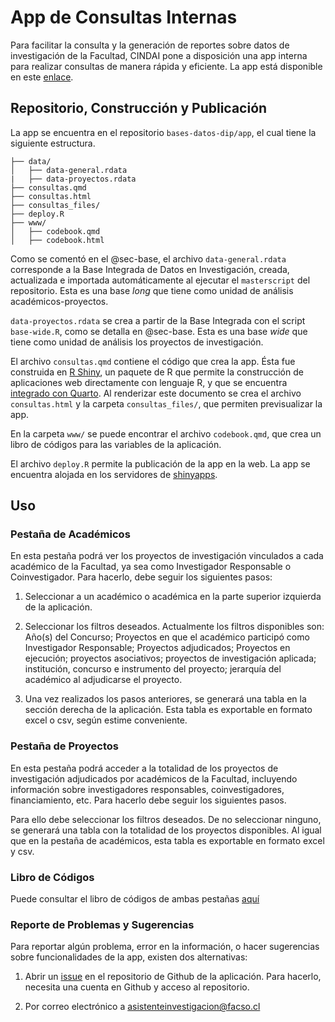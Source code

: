 # App de Consultas Internas {#sec-consultas}

Para facilitar la consulta y la generación de reportes sobre datos de investigación de la Facultad, CINDAI pone a disposición una app interna para realizar consultas de manera rápida y eficiente. La app está disponible en este [enlace](https://dip-facso.shinyapps.io/consultas/#consulta-proyectos).

## Repositorio, Construcción y Publicación

La app se encuentra en el repositorio `bases-datos-dip/app`, el cual tiene la siguiente estructura. 

```plaintext
├── data/
│   ├── data-general.rdata
|   ├── data-proyectos.rdata
├── consultas.qmd
├── consultas.html
├── consultas_files/
├── deploy.R
├── www/
│   ├── codebook.qmd
│   ├── codebook.html
```

Como se comentó en el @sec-base, el archivo `data-general.rdata` corresponde a la Base Integrada de Datos en Investigación, creada, actualizada e importada automáticamente al ejecutar el `masterscript` del repositorio. Esta es una base *long* que tiene como unidad de análisis académicos-proyectos. 

`data-proyectos.rdata` se crea a partir de la Base Integrada con el script `base-wide.R`, como se detalla en @sec-base. Esta es una base *wide* que tiene como unidad de análisis los proyectos de investigación. 

El archivo `consultas.qmd` contiene el código que crea la app. Ésta fue construida en [R Shiny](https://shiny.posit.co/r/getstarted/shiny-basics/lesson1/), un paquete de R que permite la construcción de aplicaciones web directamente con lenguaje R, y que se encuentra [integrado con Quarto](https://quarto.org/docs/interactive/shiny/). Al renderizar este documento se crea el archivo `consultas.html` y la carpeta `consultas_files/`, que permiten previsualizar la app.

En la carpeta `www/` se puede encontrar el archivo `codebook.qmd`, que crea un libro de códigos para las variables de la aplicación. 

El archivo `deploy.R` permite la publicación de la app en la web. La app se encuentra alojada en los servidores de [shinyapps](https://www.shinyapps.io/). 

## Uso

### Pestaña de Académicos

En esta pestaña podrá ver los proyectos de investigación vinculados a cada académico de la Facultad, ya sea como Investigador Responsable o Coinvestigador. Para hacerlo, debe seguir los siguientes pasos:

1) Seleccionar a un académico o académica en la parte superior izquierda de la aplicación.

2) Seleccionar los filtros deseados. Actualmente los filtros disponibles son: Año(s) del Concurso; Proyectos en que el académico participó como Investigador Responsable; Proyectos adjudicados; Proyectos en ejecución; proyectos asociativos; proyectos de investigación aplicada; institución, concurso e instrumento del proyecto; jerarquía del académico al adjudicarse el proyecto.

3) Una vez realizados los pasos anteriores, se generará una tabla en la sección derecha de la aplicación. Esta tabla es exportable en formato excel o csv, según estime conveniente.

### Pestaña de Proyectos

En esta pestaña podrá acceder a la totalidad de los proyectos de investigación adjudicados por académicos de la Facultad, incluyendo información sobre investigadores responsables, coinvestigadores, financiamiento, etc. Para hacerlo debe seguir los siguientes pasos.

Para ello debe seleccionar los filtros deseados. De no seleccionar ninguno, se generará una tabla con la totalidad de los proyectos disponibles. Al igual que en la pestaña de académicos, esta tabla es exportable en formato excel y csv.

### Libro de Códigos

Puede consultar el libro de códigos de ambas pestañas [aquí](https://dip-facso.shinyapps.io/consultas/_w_13f4a94ea5194a07abbd823f4c5537d2/www/codebook.html)

### Reporte de Problemas y Sugerencias

Para reportar algún problema, error en la información, o hacer sugerencias sobre funcionalidades de la app, existen dos alternativas:

1) Abrir un [issue](https://github.com/facso-investigacion/bases-datos-dip/issues) en el repositorio de Github de la aplicación. Para hacerlo, necesita una cuenta en Github y acceso al repositorio.

2) Por correo electrónico a [asistenteinvestigacion@facso.cl](mailto:asistenteinvestigacion@facso.cl)